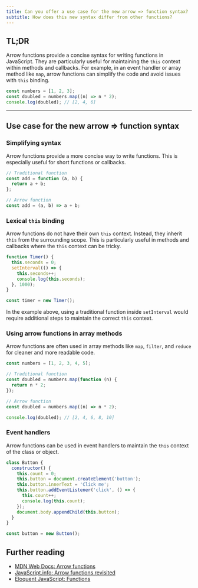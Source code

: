 ```yaml
---
title: Can you offer a use case for the new arrow => function syntax?
subtitle: How does this new syntax differ from other functions?
---
```


## TL;DR

Arrow functions provide a concise syntax for writing functions in JavaScript. They are particularly useful for maintaining the `this` context within methods and callbacks. For example, in an event handler or array method like `map`, arrow functions can simplify the code and avoid issues with `this` binding.

```javascript
const numbers = [1, 2, 3];
const doubled = numbers.map((n) => n * 2);
console.log(doubled); // [2, 4, 6]
```

---

## Use case for the new arrow => function syntax

### Simplifying syntax

Arrow functions provide a more concise way to write functions. This is especially useful for short functions or callbacks.

```javascript
// Traditional function
const add = function (a, b) {
  return a + b;
};

// Arrow function
const add = (a, b) => a + b;
```

### Lexical `this` binding

Arrow functions do not have their own `this` context. Instead, they inherit `this` from the surrounding scope. This is particularly useful in methods and callbacks where the `this` context can be tricky.

```javascript
function Timer() {
  this.seconds = 0;
  setInterval(() => {
    this.seconds++;
    console.log(this.seconds);
  }, 1000);
}

const timer = new Timer();
```

In the example above, using a traditional function inside `setInterval` would require additional steps to maintain the correct `this` context.

### Using arrow functions in array methods

Arrow functions are often used in array methods like `map`, `filter`, and `reduce` for cleaner and more readable code.

```javascript
const numbers = [1, 2, 3, 4, 5];

// Traditional function
const doubled = numbers.map(function (n) {
  return n * 2;
});

// Arrow function
const doubled = numbers.map((n) => n * 2);

console.log(doubled); // [2, 4, 6, 8, 10]
```

### Event handlers

Arrow functions can be used in event handlers to maintain the `this` context of the class or object.

```javascript
class Button {
  constructor() {
    this.count = 0;
    this.button = document.createElement('button');
    this.button.innerText = 'Click me';
    this.button.addEventListener('click', () => {
      this.count++;
      console.log(this.count);
    });
    document.body.appendChild(this.button);
  }
}

const button = new Button();
```

## Further reading

- [MDN Web Docs: Arrow functions](https://developer.mozilla.org/en-US/docs/Web/JavaScript/Reference/Functions/Arrow_functions)
- [JavaScript.info: Arrow functions revisited](https://javascript.info/arrow-functions)
- [Eloquent JavaScript: Functions](https://eloquentjavascript.net/03_functions.html)
